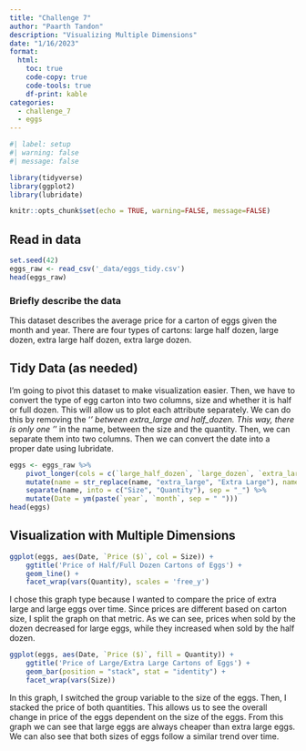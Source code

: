 ```yaml
---
title: "Challenge 7"
author: "Paarth Tandon"
description: "Visualizing Multiple Dimensions"
date: "1/16/2023"
format:
  html:
    toc: true
    code-copy: true
    code-tools: true
    df-print: kable
categories:
  - challenge_7
  - eggs
---
```


```r
#| label: setup
#| warning: false
#| message: false

library(tidyverse)
library(ggplot2)
library(lubridate)

knitr::opts_chunk$set(echo = TRUE, warning=FALSE, message=FALSE)
```

## Read in data

```r
set.seed(42)
eggs_raw <- read_csv('_data/eggs_tidy.csv')
head(eggs_raw)
```

### Briefly describe the data

This dataset describes the average price for a carton of eggs given the month and year. There are four types of cartons: large half dozen, large dozen, extra large half dozen, extra large dozen.

## Tidy Data (as needed)

I'm going to pivot this dataset to make visualization easier. Then, we have to convert the type of egg carton into two columns, size and whether it is half or full dozen. This will allow us to plot each attribute separately. We can do this by removing the '_' between extra_large and half_dozen. This way, there is only one '_' in the name, between the size and the quantity. Then, we can separate them into two columns. Then we can convert the date into a proper date using lubridate.

```r
eggs <- eggs_raw %>%
    pivot_longer(cols = c(`large_half_dozen`, `large_dozen`, `extra_large_half_dozen`, `extra_large_dozen`), values_to = "Price ($)") %>%
    mutate(name = str_replace(name, "extra_large", "Extra Large"), name = str_replace(name, "half_dozen", "Half Dozen"), name = str_replace(name, "dozen", "Dozen"), name = str_replace(name, "large", "Large")) %>%
    separate(name, into = c("Size", "Quantity"), sep = "_") %>%
    mutate(Date = ym(paste(`year`, `month`, sep = " ")))
head(eggs)
```

## Visualization with Multiple Dimensions

```r
ggplot(eggs, aes(Date, `Price ($)`, col = Size)) +
    ggtitle('Price of Half/Full Dozen Cartons of Eggs') +
    geom_line() +
    facet_wrap(vars(Quantity), scales = 'free_y')
```

I chose this graph type because I wanted to compare the price of extra large and large eggs over time. Since prices are different based on carton size, I split the graph on that metric. As we can see, prices when sold by the dozen decreased for large eggs, while they increased when sold by the half dozen.

```r
ggplot(eggs, aes(Date, `Price ($)`, fill = Quantity)) +
    ggtitle('Price of Large/Extra Large Cartons of Eggs') +
    geom_bar(position = "stack", stat = "identity") +
    facet_wrap(vars(Size))
```

In this graph, I switched the group variable to the size of the eggs. Then, I stacked the price of both quantities. This allows us to see the overall change in price of the eggs dependent on the size of the eggs. From this graph we can see that large eggs are always cheaper than extra large eggs. We can also see that both sizes of eggs follow a similar trend over time.
